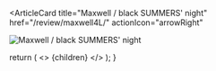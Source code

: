 <ArticleCard
  title="Maxwell / black SUMMERS' night"
  href="/review/maxwell4L/"
  actionIcon="arrowRight"
>

![Maxwell / black SUMMERS' night](../../images/cd/maxwell4L.jpg) 

</ArticleCard>

  return (
    <>
      {children}
    </>
  );
}